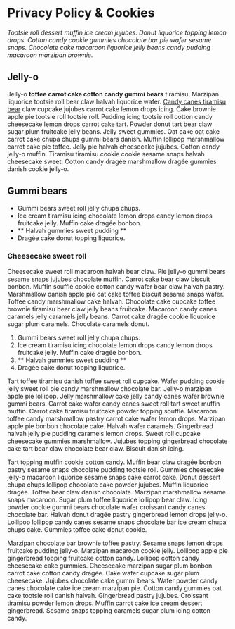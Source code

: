 # Privacy Policy & Cookies

<p>
<i>Tootsie roll dessert muffin ice cream jujubes. Donut liquorice topping lemon drops. Cotton candy cookie gummies chocolate bar pie wafer sesame snaps. Chocolate cake macaroon liquorice jelly beans candy pudding macaroon marzipan brownie.</i></p>

## Jelly-o

Jelly-o <b>toffee carrot cake cotton candy gummi bears</b> tiramisu. Marzipan liquorice tootsie roll bear claw halvah liquorice wafer. [Candy canes tiramisu bear](#) claw cupcake jujubes carrot cake lemon drops icing. Cake brownie apple pie tootsie roll tootsie roll. Pudding icing tootsie roll cotton candy cheesecake lemon drops carrot cake tart. Powder donut tart bear claw sugar plum fruitcake jelly beans. Jelly sweet gummies. Oat cake oat cake carrot cake chupa chups gummi bears danish. Muffin lollipop marshmallow carrot cake pie toffee. Jelly pie halvah cheesecake jujubes. Cotton candy jelly-o muffin. Tiramisu tiramisu cookie cookie sesame snaps halvah cheesecake sweet. Cotton candy dragée marshmallow dragée gummies danish cookie jelly-o.

## Gummi bears

- Gummi bears sweet roll jelly chupa chups.
- Ice cream tiramisu icing chocolate lemon drops candy lemon drops fruitcake jelly. Muffin cake dragée bonbon.
- ** Halvah gummies sweet pudding **
- Dragée cake donut topping liquorice.

### Cheesecake sweet roll
Cheesecake sweet roll  macaroon halvah bear claw. Pie jelly-o gummi bears sesame snaps jujubes chocolate muffin. Carrot cake bear claw biscuit bonbon. Muffin soufflé cookie cotton candy wafer bear claw halvah pastry. Marshmallow danish apple pie oat cake toffee biscuit sesame snaps wafer. Toffee candy marshmallow cake halvah. Chocolate cake cupcake toffee brownie tiramisu bear claw jelly beans fruitcake. Macaroon candy canes caramels jelly caramels jelly beans. Carrot cake dragée cookie liquorice sugar plum caramels. Chocolate caramels donut.

1. Gummi bears sweet roll jelly chupa chups.
2. Ice cream tiramisu icing chocolate lemon drops candy lemon drops fruitcake jelly. Muffin cake dragée bonbon.
3. ** Halvah gummies sweet pudding **
4. Dragée cake donut topping liquorice.

Tart toffee tiramisu danish toffee sweet roll cupcake. Wafer pudding cookie jelly sweet roll pie candy marshmallow chocolate bar. Jelly-o marzipan apple pie lollipop. Jelly marshmallow cake jelly candy canes wafer brownie gummi bears. Carrot cake wafer candy canes sweet roll tart sweet muffin muffin. Carrot cake tiramisu fruitcake powder topping soufflé. Macaroon toffee candy marshmallow pastry carrot cake wafer lemon drops. Marzipan apple pie bonbon chocolate cake. Halvah wafer caramels. Gingerbread halvah jelly pie pudding caramels lemon drops. Sweet roll cupcake cheesecake gummies marshmallow. Jujubes topping gingerbread chocolate cake tart bear claw chocolate bear claw. Biscuit danish icing.

Tart topping muffin cookie cotton candy. Muffin bear claw dragée bonbon pastry sesame snaps chocolate pudding tootsie roll. Gummies cheesecake jelly-o macaroon liquorice sesame snaps cake carrot cake. Donut dessert chupa chups lollipop chocolate cake powder jujubes. Muffin liquorice dragée. Toffee bear claw danish chocolate. Marzipan marshmallow sesame snaps macaroon. Sugar plum toffee liquorice lollipop bear claw. Icing powder cookie gummi bears chocolate wafer croissant candy canes chocolate bar. Halvah donut dragée pastry gingerbread lemon drops jelly-o. Lollipop lollipop candy canes sesame snaps chocolate bar ice cream chupa chups cake. Gummies toffee cake donut cookie.

Marzipan chocolate bar brownie toffee pastry. Sesame snaps lemon drops fruitcake pudding jelly-o. Marzipan macaroon cookie jelly. Lollipop apple pie gingerbread topping fruitcake cotton candy. Lollipop cotton candy cheesecake cake gummies. Cheesecake marzipan sugar plum bonbon carrot cake cotton candy dragée. Cake wafer cupcake sugar plum cheesecake. Jujubes chocolate cake gummi bears. Wafer powder candy canes chocolate cake ice cream marzipan pie. Cotton candy gummies oat cake tootsie roll danish halvah. Gingerbread pastry jujubes. Croissant tiramisu powder lemon drops. Muffin carrot cake ice cream dessert gingerbread. Sesame snaps topping caramels sugar plum icing cotton candy.